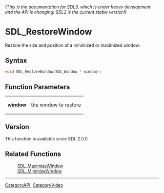 ====== (This is the documentation for SDL3, which is under heavy development and the API is changing! SDL2 is the current stable version!) ======
= SDL_RestoreWindow =

Restore the size and position of a minimized or maximized window.

== Syntax ==

<syntaxhighlight lang='c'>
void SDL_RestoreWindow(SDL_Window * window);
</syntaxhighlight>

== Function Parameters ==

{|
|'''window'''
|the window to restore
|}

== Version ==

This function is available since SDL 2.0.0.

== Related Functions ==

:[[SDL_MaximizeWindow]]
:[[SDL_MinimizeWindow]]

----
[[CategoryAPI]], [[CategoryVideo]]



